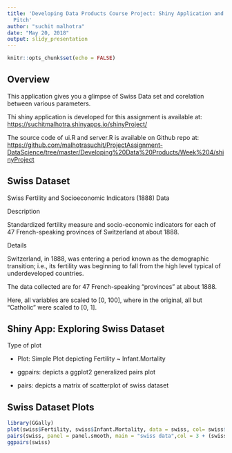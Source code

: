 ---
title: 'Developing Data Products Course Project: Shiny Application and Reproducible
  Pitch'
author: "suchit malhotra"
date: "May 20, 2018"
output: slidy_presentation
---

```{r setup, include=FALSE}
knitr::opts_chunk$set(echo = FALSE)
```

## Overview

This application gives you a glimpse of Swiss Data set and corelation between various parameters.

Thi shiny application is developed for this assignment is available at: <https://suchitmalhotra.shinyapps.io/shinyProject/>

The source code of ui.R and server.R is available on Github repo at: <https://github.com/malhotrasuchit/ProjectAssignment-DataScience/tree/master/Developing%20Data%20Products/Week%204/shinyProject>

## Swiss Dataset

Swiss Fertility and Socioeconomic Indicators (1888) Data

Description

Standardized fertility measure and socio-economic indicators for each of 47 French-speaking provinces of Switzerland at about 1888.

Details

Switzerland, in 1888, was entering a period known as the demographic transition; i.e., its fertility was beginning to fall from the high level typical of underdeveloped countries.

The data collected are for 47 French-speaking "provinces" at about 1888.

Here, all variables are scaled to [0, 100], where in the original, all but "Catholic" were scaled to [0, 1].

## Shiny App: Exploring Swiss Dataset

Type of plot

- Plot: Simple Plot depicting Fertility ~ Infant.Mortality

- ggpairs: depicts a ggplot2 generalized pairs plot

- pairs: depicts a matrix of scatterplot of swiss dataset

## Swiss Dataset Plots

```{r message=FALSE, warning=FALSE}
library(GGally)
plot(swiss$Fertility, swiss$Infant.Mortality, data = swiss, col= swiss$Catholic)
pairs(swiss, panel = panel.smooth, main = "swiss data",col = 3 + (swiss$Catholic > 50))
ggpairs(swiss)
```

